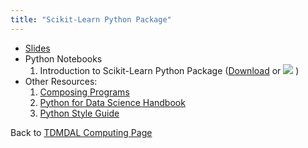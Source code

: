 ```yaml
---
title: "Scikit-Learn Python Package"
---
```


* [Slides](introtosklearn.pdf)
* Python Notebooks
    1. Introduction to Scikit-Learn Python Package (<a href="intro-to-sklearn.ipynb" download="intro-to-sklearn.ipynb">Download</a> or [![](colab-badge.svg)](https://colab.research.google.com/github/tdmdal/sklearn-workshop/blob/master/docs/intro-to-sklearn.ipynb) )

* Other Resources:   
    1. [Composing Programs](http://composingprograms.com/)
    2. [Python for Data Science Handbook](https://jakevdp.github.io/PythonDataScienceHandbook/)
    3. [Python Style Guide](https://pep8.org/#introduction)
    
Back to [TDMDAL Computing Page](https://tdmdal.github.io/)